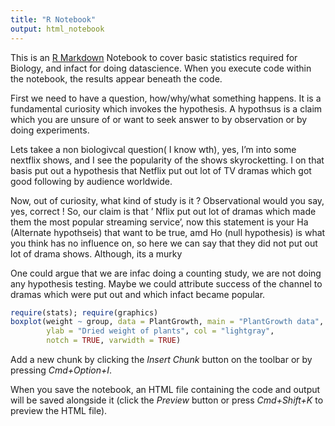 ```yaml
---
title: "R Notebook"
output: html_notebook
---
```


This is an [R Markdown](http://rmarkdown.rstudio.com) Notebook to cover basic statistics required for Biology, and infact for doing datascience. When you execute code within the notebook, the results appear beneath the code. 

First we need to have a question, how/why/what something happens. It is a fundamental curiosity which invokes the hypothesis. A hypothsus is a claim which you are unsure of or want to seek answer to by observation or by doing experiments.

Lets takee a non biologivcal question( I know wth), yes, I'm into some nextflix shows, and I see the popularity of the shows skyrocketting. I on that basis put out a hypothesis that Netflix put out lot of TV dramas which got good following by audience worldwide.

Now, out of curiosity, what kind of study is it ? Observational would you say, yes, correct ! So, our claim is that ' Nflix put out lot of dramas which made them the most popular streaming service', now this statement is your Ha (Alternate hypothseis) that want to be true, amd Ho (null hypothesis) is what you think has no influence on, so here we can say that they did not put out lot of drama shows. Although, its a murky 

One could argue that we are infac doing a counting study, we are not doing any hypothesis testing. Maybe we could attribute success of the channel to dramas which were put out and which infact became popular.

```r
require(stats); require(graphics)
boxplot(weight ~ group, data = PlantGrowth, main = "PlantGrowth data",
        ylab = "Dried weight of plants", col = "lightgray",
        notch = TRUE, varwidth = TRUE)
```

Add a new chunk by clicking the *Insert Chunk* button on the toolbar or by pressing *Cmd+Option+I*.

When you save the notebook, an HTML file containing the code and output will be saved alongside it (click the *Preview* button or press *Cmd+Shift+K* to preview the HTML file).
